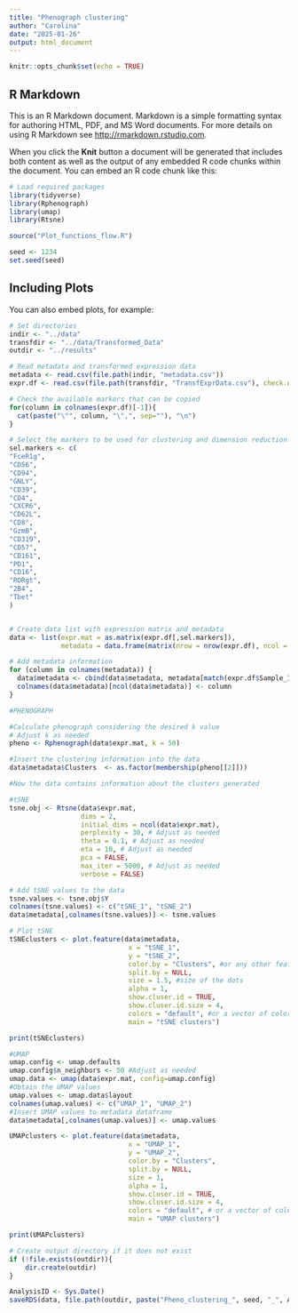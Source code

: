```yaml
---
title: "Phenograph clustering"
author: "Carolina"
date: "2025-01-26"
output: html_document
---
```


```r
knitr::opts_chunk$set(echo = TRUE)
```

## R Markdown

This is an R Markdown document. Markdown is a simple formatting syntax for authoring HTML, PDF, and MS Word documents. For more details on using R Markdown see <http://rmarkdown.rstudio.com>.

When you click the **Knit** button a document will be generated that includes both content as well as the output of any embedded R code chunks within the document. You can embed an R code chunk like this:


```r

# Load required packages
library(tidyverse)
library(Rphenograph)
library(umap)
library(Rtsne)

source("Plot_functions_flow.R")

seed <- 1234
set.seed(seed)
```

## Including Plots

You can also embed plots, for example:

```r

# Set directories
indir <- "../data"
transfdir <- "../data/Transformed_Data"
outdir <- "../results"

# Read metadata and transformed expression data
metadata <- read.csv(file.path(indir, "metadata.csv"))
expr.df <- read.csv(file.path(transfdir, "TransfExprData.csv"), check.names=FALSE)

# Check the available markers that can be copied
for(column in colnames(expr.df)[-1]){
  cat(paste("\"", column, "\",", sep=""), "\n")
}

```

```r

# Select the markers to be used for clustering and dimension reduction.
sel.markers <- c(
"FceR1g", 
"CD56", 
"CD94", 
"GNLY", 
"CD39", 
"CD4", 
"CXCR6", 
"CD62L", 
"CD8", 
"GzmB", 
"CD319", 
"CD57", 
"CD161", 
"PD1", 
"CD16", 
"RORgt", 
"2B4", 
"Tbet"
)


# Create data list with expression matrix and metadata
data <- list(expr.mat = as.matrix(expr.df[,sel.markers]),
             metadata = data.frame(matrix(nrow = nrow(expr.df), ncol = 0)))

# Add metadata information
for (column in colnames(metadata)) {
  data$metadata <- cbind(data$metadata, metadata[match(expr.df$Sample_ID, metadata[,1]),column])
  colnames(data$metadata)[ncol(data$metadata)] <- column
}

```

```r

#PHENOGRAPH

#Calculate phenograph considering the desired k value
# Adjust k as needed
pheno <- Rphenograph(data$expr.mat, k = 50) 

#Insert the clustering information into the data
data$metadata$Clusters  <- as.factor(membership(pheno[[2]]))

#Now the data contains information about the clusters generated

```


```r

#tSNE
tsne.obj <- Rtsne(data$expr.mat,
                  dims = 2,
                  initial_dims = ncol(data$expr.mat),
                  perplexity = 30, # Adjust as needed
                  theta = 0.1, # Adjust as needed
                  eta = 10, # Adjust as needed
                  pca = FALSE,
                  max_iter = 5000, # Adjust as needed
                  verbose = FALSE)

# Add tSNE values to the data
tsne.values <- tsne.obj$Y
colnames(tsne.values) <- c("tSNE_1", "tSNE_2")
data$metadata[,colnames(tsne.values)] <- tsne.values


```


```r

# Plot tSNE
tSNEclusters <- plot.feature(data$metadata, 
                              x = "tSNE_1",
                              y = "tSNE_2",
                              color.by = "Clusters", #or any other feature in the metadata
                              split.by = NULL,
                              size = 1.5, #size of the dots
                              alpha = 1,
                              show.cluser.id = TRUE,
                              show.cluser.id.size = 4,
                              colors = "default", #or a vector of colors with length = nClusters
                              main = "tSNE clusters")

print(tSNEclusters)
```


```r

#UMAP
umap.config <- umap.defaults
umap.config$n_neighbors <- 50 #Adjust as needed
umap.data <- umap(data$expr.mat, config=umap.config)
#Obtain the UMAP values
umap.values <- umap.data$layout
colnames(umap.values) <- c("UMAP_1", "UMAP_2")
#Insert UMAP values to metadata dataframe
data$metadata[,colnames(umap.values)] <- umap.values

```

```r


UMAPclusters <- plot.feature(data$metadata, 
                              x = "UMAP_1",
                              y = "UMAP_2",
                              color.by = "Clusters", 
                              split.by = NULL,
                              size = 1,
                              alpha = 1,
                              show.cluser.id = TRUE,
                              show.cluser.id.size = 4,
                              colors = "default", # or a vector of colors with length = nClusters
                              main = "UMAP clusters")

print(UMAPclusters)

```



```r

# Create output directory if it does not exist
if (!file.exists(outdir)){
    dir.create(outdir)
}

AnalysisID <- Sys.Date()
saveRDS(data, file.path(outdir, paste("Pheno_clustering_", seed, "_", AnalysisID, ".rds", sep="")))
```

